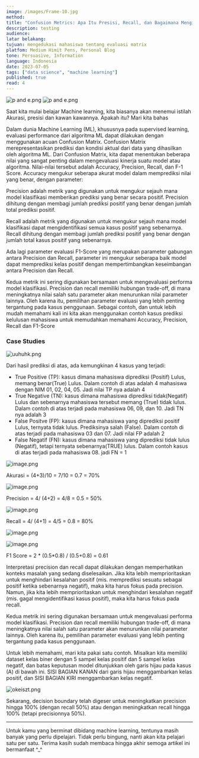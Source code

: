 ```yaml
---
image: /images/Frame-10.jpg
method: 
title: "Confusion Metrics: Apa Itu Presisi, Recall, dan Bagaimana Menginterpretasikannya"
description: testing
audience: 
latar belakang: 
tujuan: mengedukasi mahasiswa tentang evaluasi matrix
platfom: Medium Himit Pens, Personal Blog
tone: Persuasive, Information
language: Indonesia
date: 2023-07-05
tags: ["data science", "machine learning"]
published: true
read: 4
---
```

![p and e.png](/images/Frame-10.jpg)
![p and e.png](https://codahosted.io/docs/7V84xY4hnz/blobs/bl-c43mj7tcX3/7ff5fa9fedb7df76cad4959127476aa9fabec7979d682265afa9f0dd528905a7e1c510a45081976e22421e621ae18c25ecd1c9b5ca32068c1328c7d530779d2bd0c7a603609d87fea5233b764720f2e84a866aeaadc87409666734edb6d9a5ceb601c0a4)

Saat kita mulai belajar Machine learning, kita biasanya akan menemui istilah Akurasi, presisi dan kawan kawannya. Apakah itu? Mari kita bahas

Dalam dunia Machine Learning (ML), khususnya pada supervised learning, evaluasi performance dari algoritma ML dapat dilakukan dengan menggunakan acuan Confusion Matrix. Confusion Matrix merepresentasikan prediksi dan kondisi aktual dari data yang dihasilkan oleh algoritma ML. Dari Confusion Matrix, kita dapat menentukan beberapa nilai yang sangat penting dalam mengevaluasi kinerja suatu model atau algoritma. Nilai-nilai tersebut adalah Accuracy, Precision, Recall, dan F-1 Score. Accuracy mengukur seberapa akurat model dalam memprediksi nilai yang benar, dengan parameter:

Precision adalah metrik yang digunakan untuk mengukur sejauh mana model klasifikasi memberikan prediksi yang benar secara positif. Precision dihitung dengan membagi jumlah prediksi positif yang benar dengan jumlah total prediksi positif.

Recall adalah metrik yang digunakan untuk mengukur sejauh mana model klasifikasi dapat mengidentifikasi semua kasus positif yang sebenarnya. Recall dihitung dengan membagi jumlah prediksi positif yang benar dengan jumlah total kasus positif yang sebenarnya.

Ada lagi parameter evaluasi F1-Score yang merupakan parameter gabungan antara Precision dan Recall, parameter ini mengukur seberapa baik model dapat memprediksi kelas positif dengan mempertimbangkan keseimbangan antara Precision dan Recall.

Kedua metrik ini sering digunakan bersamaan untuk mengevaluasi performa model klasifikasi. Precision dan recall memiliki hubungan trade-off, di mana meningkatnya nilai salah satu parameter akan menurunkan nilai parameter lainnya. Oleh karena itu, pemilihan parameter evaluasi yang lebih penting tergantung pada kasus penggunaan. Sebagai contoh, dan untuk lebih mudah memahami kali ini kita akan menggunakan contoh kasus prediksi kelulusan mahasiswa untuk memudahkan memahami Accuracy, Precision, Recall dan F1-Score

### Case Studies

![uuhuhk.png](https://codahosted.io/docs/7V84xY4hnz/blobs/bl-jX23oY6US8/8905023b45823c5767537452e3e6043126d2370108363a168dd02446c0f5d2fd4fda5772aac74a477b263671ac1fb08fc5049306c592282e80b01ab3a3c7a58cc8adc8acf6889dab44ac9fc79e062a32a93c830e62f6baeaf543e5c86dedfa0c1b77b60c)

Dari hasil prediksi di atas, ada kemungkinan 4 kasus yang terjadi:

- True Positive (TP): kasus dimana mahasiswa diprediksi (Positif) Lulus, memang benar(True) Lulus. Dalam contoh di atas adalah 4 mahasiswa dengan NIM 01, 02, 04, 05. Jadi nilai TP nya adalah 4
- True Negative (TN): kasus dimana mahasiswa diprediksi tidak(Negatif) Lulus dan sebenarnya mahasiswa tersebut memang (True) tidak lulus. Dalam contoh di atas terjadi pada mahasiswa 06, 09, dan 10. Jadi TN nya adalah 3
- False Positve (FP): kasus dimana mahasiswa yang diprediksi positif Lulus, ternyata tidak lulus. Prediksinya salah (False). Dalam contoh di atas terjadi pada mahasiswa 03 dan 07. Jadi nilai FP adalah 2
- False Negatif (FN): kasus dimana mahasiswa yang diprediksi tidak lulus (Negatif), tetapi ternyata sebenarnya(TRUE) lulus. Dalam contoh kasus di atas terjadi pada mahasiswa 08. jadi FN = 1

![image.png](https://codahosted.io/docs/7V84xY4hnz/blobs/bl-bufeEcfchX/0afa56243b35e2dc1c403dd78c6d2d89c7b27e23342ee173a36f8e9c942f99e7c6dd2336df95c0c86cc56b045b0ba4b422d7d699fc2b81201554eaed646f048e6b4ad92974bc580f3029b42586f3b77b561e49f8f7f2fe4996ef4d01aec1c5c54ad47473)

Akurasi = (4+3)/10 = 7/10 = 0.7 = 70%

![image.png](https://codahosted.io/docs/7V84xY4hnz/blobs/bl-1auckLAAkY/887621c2d98cb07054bede129441847f9f6865cddaf634e0ab1cd3d7d601db47c3b852a134c0944ef20ebce6b1fdf59bac24ffe5a8a35fb2375e9293e00429b530309d56c7b293a22513f3021d40b07393997ff85485080bc6eb7c46dded4e21c821a87f)

Precision = 4/ (4+2) = 4/8 = 0.5 = 50%

![image.png](https://codahosted.io/docs/7V84xY4hnz/blobs/bl-Cb3P0AuHZl/8e42bf209e0c735b74c2b06e6dd6dd563900078990e0941efcd81006e13d77a79b7425965b5edebbefa3108d8ab4427c818c0ad43b641055432a073d59c71b45a1746c9989e019fb97a8d92cb690a214e4ab0fc8f08b626648a96783fd7bbbafa314a445)

Recall = 4/ (4+1) = 4/5 = 0.8 = 80%

![image.png](https://codahosted.io/docs/7V84xY4hnz/blobs/bl-g7U4IN0nut/7132bb93a142975f608469a729d691612c48efbee8ac530ff342b9853aea1ceb3a3353f6cdb1b35e0022527961c5d2006e2de37d463eb7fed06f2dabe04abca0c53a42fcce77c52d4dfa556cbd91eb247ad65b6a2bce471875468002c0e2e94f9a73f59f)

![image.png](https://codahosted.io/docs/7V84xY4hnz/blobs/bl-wNrkUxjDP-/a053d70421f2d82e1085d339659e95d6994054c337e0a2e69a1d7f6286b2ebe83e77685a8daddfd9a2b268e4465f3e7f0ca2e6865048f6f86aa939068d0b3739db5c6e604dcdbb2ec51eb4728ee87dca32be3de98cc7c86270b8590acf67ee7d9270e8a4)

F1 Score = 2 * (0.5*0.8) / (0.5+0.8) = 0.61

Interpretasi precision dan recall dapat dilakukan dengan memperhatikan konteks masalah yang sedang diselesaikan. Jika kita lebih memprioritaskan untuk menghindari kesalahan positif (mis. memprediksi sesuatu sebagai positif ketika sebenarnya negatif), maka kita harus fokus pada precision. Namun, jika kita lebih memprioritaskan untuk menghindari kesalahan negatif (mis. gagal mengidentifikasi kasus positif), maka kita harus fokus pada recall.

Kedua metrik ini sering digunakan bersamaan untuk mengevaluasi performa model klasifikasi. Precision dan recall memiliki hubungan trade-off, di mana meningkatnya nilai salah satu parameter akan menurunkan nilai parameter lainnya. Oleh karena itu, pemilihan parameter evaluasi yang lebih penting tergantung pada kasus penggunaan.

Untuk lebih memahami, mari kita pakai satu contoh. Misalkan kita memiliki dataset kelas biner dengan 5 sampel kelas positif dan 5 sampel kelas negatif, dan batas keputusan model ditunjukkan oleh garis hijau pada kasus (A) di bawah ini. SISI BAGIAN KANAN dari garis hijau menggambarkan kelas positif, dan SISI BAGIAN KIRI menggambarkan kelas negatif.

![okeiszt.png](https://codahosted.io/docs/7V84xY4hnz/blobs/bl-0Kxo4GKepJ/72d16f7a398a16f3a3f09535a7c6283f7d16b9dc2c798d01600e8a7dc9ae59f28db47679be38e78347c9eee340c7df39596eec00db7bc4c7f47ef367946788b05a38c11f4330f9585854121cf6ad747db8d51897a0c39c83359a9fd3f1162243e9ed1df0)

Sekarang, decision boundary telah digeser untuk meningkatkan precision hingga 100% (dengan recall 50%) atau dengan meningkatkan recall hingga 100% (tetapi precisionnya 50%).

---

Untuk kamu yang berminat dibidang machine learning, tentunya masih banyak yang perlu dipelajari. Tidak perlu bingung, nanti akan kita pelajari satu per satu. Terima kasih sudah membaca hingga akhir semoga artikel ini bermanfaat ^_^
